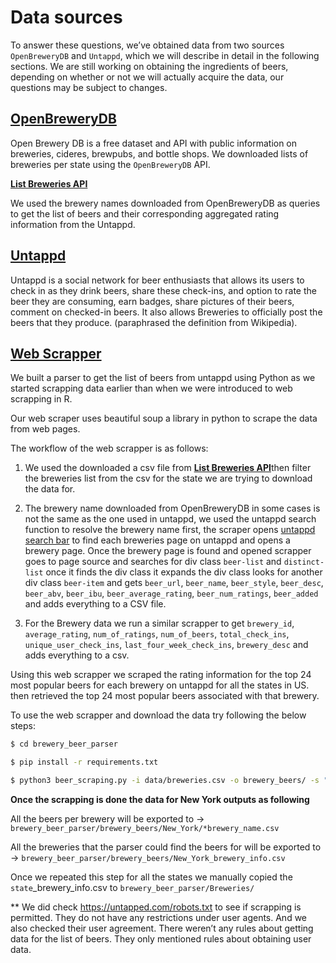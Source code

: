 # Data sources

To answer these questions, we've obtained data from two sources `OpenBreweryDB` and `Untappd`, which we will describe in detail in the following sections. We are still working on obtaining the ingredients of beers, depending on whether or not we will actually acquire the data, our questions may be subject to changes.

## [OpenBreweryDB](https://openbrewerydb.org) 

Open Brewery DB is a free dataset and API with public information on breweries, cideres, brewpubs, and bottle shops. We downloaded lists of breweries per state using the `OpenBreweryDB` API.

[**List Breweries API**](https://www.openbrewerydb.org/documentation/01-listbreweries)

We used the brewery names downloaded from OpenBreweryDB as queries to get the list of beers and their corresponding aggregated rating information from the Untappd.

## [Untappd](https://untappd.com/)

Untappd is a social network for beer enthusiasts that allows its users to check in as they drink beers, share these check-ins, and option to rate the beer they are consuming, earn badges, share pictures of their beers, comment on checked-in beers. It also allows Breweries to officially post the beers that they produce. (paraphrased the definition from Wikipedia).

## [Web Scrapper](https://github.com/kkcp-dsi/CraftBeerRatingsAnalysis/blob/main/brewery_beer_parser/beer_scraping.py)

We built a parser to get the list of beers from untappd using Python as we started scrapping data earlier than when we were introduced to web scrapping in R.

Our web scraper uses beautiful soup a library in python to scrape the data from web pages.

The workflow of the web scrapper is as follows:

1.  We used the downloaded a csv file from [**List Breweries API**](https://www.openbrewerydb.org/documentation/01-listbreweries)then filter the breweries list from the csv for the state we are trying to download the data for.

2.  The brewery name downloaded from OpenBreweryDB in some cases is not the same as the one used in untappd, we used the untappd search function to resolve the brewery name first, the scraper opens [untappd search bar](https://untappd.com/search?q=) to find each breweries page on untappd and opens a brewery page. Once the brewery page is found and opened scrapper goes to page source and searches for div class `beer-list` and `distinct-list` once it finds the div class it expands the div class looks for another div class `beer-item` and gets `beer_url`, `beer_name`, `beer_style`, `beer_desc`, `beer_abv`, `beer_ibu`, `beer_average_rating`, `beer_num_ratings`, `beer_added` and adds everything to a CSV file.

3.  For the Brewery data we run a similar scrapper to get `brewery_id`, `average_rating`, `num_of_ratings`, `num_of_beers`, `total_check_ins`, `unique_user_check_ins`, `last_four_week_check_ins`, `brewery_desc` and adds everything to a csv.

Using this web scrapper we scraped the rating information for the top 24 most popular beers for each brewery on untappd for all the states in US. then retrieved the top 24 most popular beers associated with that brewery.

To use the web scrapper and download the data try following the below steps:

``` .bash
$ cd brewery_beer_parser

$ pip install -r requirements.txt

$ python3 beer_scraping.py -i data/breweries.csv -o brewery_beers/ -s "New York"
```

**Once the scrapping is done the data for New York outputs as following**

All the beers per brewery will be exported to -\> `brewery_beer_parser/brewery_beers/New_York/*brewery_name.csv`

All the breweries that the parser could find the beers for will be exported to -\> `brewery_beer_parser/brewery_beers/New_York_brewery_info.csv`

Once we repeated this step for all the states we manually copied the `state`\_brewery_info.csv to `brewery_beer_parser/Breweries/`

\*\* We did check <https://untapped.com/robots.txt> to see if scrapping is permitted. They do not have any restrictions under user agents. And we also checked their user agreement. There weren't any rules about getting data for the list of beers. They only mentioned rules about obtaining user data.